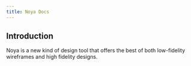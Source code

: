 ```yaml
---
title: Noya Docs
---
```


## Introduction

Noya is a new kind of design tool that offers the best of both low-fidelity
wireframes and high fidelity designs.
